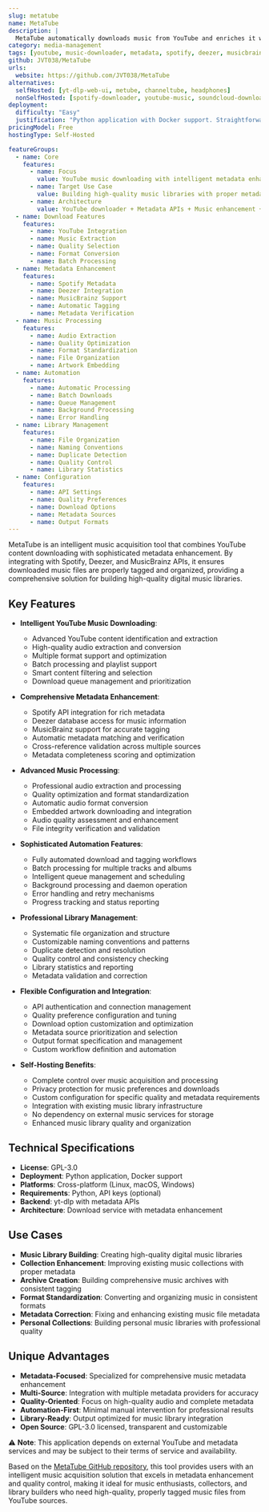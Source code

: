 ```yaml
---
slug: metatube
name: MetaTube
description: |
  MetaTube automatically downloads music from YouTube and enriches it with metadata from Spotify, Deezer, or MusicBrainz. It provides intelligent music acquisition with comprehensive metadata enhancement for building high-quality music libraries.
category: media-management
tags: [youtube, music-downloader, metadata, spotify, deezer, musicbrainz, automation]
github: JVT038/MetaTube
urls:
  website: https://github.com/JVT038/MetaTube
alternatives:
  selfHosted: [yt-dlp-web-ui, metube, channeltube, headphones]
  nonSelfHosted: [spotify-downloader, youtube-music, soundcloud-downloader]
deployment:
  difficulty: "Easy"
  justification: "Python application with Docker support. Straightforward configuration with metadata API integration."
pricingModel: Free
hostingType: Self-Hosted

featureGroups:
  - name: Core
    features:
      - name: Focus
        value: YouTube music downloading with intelligent metadata enhancement
      - name: Target Use Case
        value: Building high-quality music libraries with proper metadata
      - name: Architecture
        value: YouTube downloader + Metadata APIs + Music enhancement + Library building
  - name: Download Features
    features:
      - name: YouTube Integration
      - name: Music Extraction
      - name: Quality Selection
      - name: Format Conversion
      - name: Batch Processing
  - name: Metadata Enhancement
    features:
      - name: Spotify Metadata
      - name: Deezer Integration
      - name: MusicBrainz Support
      - name: Automatic Tagging
      - name: Metadata Verification
  - name: Music Processing
    features:
      - name: Audio Extraction
      - name: Quality Optimization
      - name: Format Standardization
      - name: File Organization
      - name: Artwork Embedding
  - name: Automation
    features:
      - name: Automatic Processing
      - name: Batch Downloads
      - name: Queue Management
      - name: Background Processing
      - name: Error Handling
  - name: Library Management
    features:
      - name: File Organization
      - name: Naming Conventions
      - name: Duplicate Detection
      - name: Quality Control
      - name: Library Statistics
  - name: Configuration
    features:
      - name: API Settings
      - name: Quality Preferences
      - name: Download Options
      - name: Metadata Sources
      - name: Output Formats
---
```


MetaTube is an intelligent music acquisition tool that combines YouTube content downloading with sophisticated metadata enhancement. By integrating with Spotify, Deezer, and MusicBrainz APIs, it ensures downloaded music files are properly tagged and organized, providing a comprehensive solution for building high-quality digital music libraries.

## Key Features

- **Intelligent YouTube Music Downloading**:

  - Advanced YouTube content identification and extraction
  - High-quality audio extraction and conversion
  - Multiple format support and optimization
  - Batch processing and playlist support
  - Smart content filtering and selection
  - Download queue management and prioritization

- **Comprehensive Metadata Enhancement**:

  - Spotify API integration for rich metadata
  - Deezer database access for music information
  - MusicBrainz support for accurate tagging
  - Automatic metadata matching and verification
  - Cross-reference validation across multiple sources
  - Metadata completeness scoring and optimization

- **Advanced Music Processing**:

  - Professional audio extraction and processing
  - Quality optimization and format standardization
  - Automatic audio format conversion
  - Embedded artwork downloading and integration
  - Audio quality assessment and enhancement
  - File integrity verification and validation

- **Sophisticated Automation Features**:

  - Fully automated download and tagging workflows
  - Batch processing for multiple tracks and albums
  - Intelligent queue management and scheduling
  - Background processing and daemon operation
  - Error handling and retry mechanisms
  - Progress tracking and status reporting

- **Professional Library Management**:

  - Systematic file organization and structure
  - Customizable naming conventions and patterns
  - Duplicate detection and resolution
  - Quality control and consistency checking
  - Library statistics and reporting
  - Metadata validation and correction

- **Flexible Configuration and Integration**:

  - API authentication and connection management
  - Quality preference configuration and tuning
  - Download option customization and optimization
  - Metadata source prioritization and selection
  - Output format specification and management
  - Custom workflow definition and automation

- **Self-Hosting Benefits**:
  - Complete control over music acquisition and processing
  - Privacy protection for music preferences and downloads
  - Custom configuration for specific quality and metadata requirements
  - Integration with existing music library infrastructure
  - No dependency on external music services for storage
  - Enhanced music library quality and organization

## Technical Specifications

- **License**: GPL-3.0
- **Deployment**: Python application, Docker support
- **Platforms**: Cross-platform (Linux, macOS, Windows)
- **Requirements**: Python, API keys (optional)
- **Backend**: yt-dlp with metadata APIs
- **Architecture**: Download service with metadata enhancement

## Use Cases

- **Music Library Building**: Creating high-quality digital music libraries
- **Collection Enhancement**: Improving existing music collections with proper metadata
- **Archive Creation**: Building comprehensive music archives with consistent tagging
- **Format Standardization**: Converting and organizing music in consistent formats
- **Metadata Correction**: Fixing and enhancing existing music file metadata
- **Personal Collections**: Building personal music libraries with professional quality

## Unique Advantages

- **Metadata-Focused**: Specialized for comprehensive music metadata enhancement
- **Multi-Source**: Integration with multiple metadata providers for accuracy
- **Quality-Oriented**: Focus on high-quality audio and complete metadata
- **Automation-First**: Minimal manual intervention for professional results
- **Library-Ready**: Output optimized for music library integration
- **Open Source**: GPL-3.0 licensed, transparent and customizable

⚠️ **Note**: This application depends on external YouTube and metadata services and may be subject to their terms of service and availability.

Based on the [MetaTube GitHub repository](https://github.com/JVT038/MetaTube), this tool provides users with an intelligent music acquisition solution that excels in metadata enhancement and quality control, making it ideal for music enthusiasts, collectors, and library builders who need high-quality, properly tagged music files from YouTube sources.
